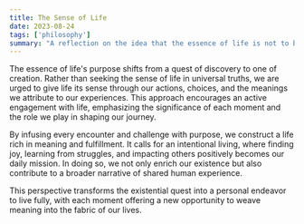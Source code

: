 ```yaml
---
title: The Sense of Life
date: 2023-08-24
tags: ['philosophy']
summary: "A reflection on the idea that the essence of life is not to be found but to be created by assigning meaning to every moment."
---
```


The essence of life's purpose shifts from a quest of discovery to one of creation. 
Rather than seeking the sense of life in universal truths, 
we are urged to give life its sense through our actions, choices, and the meanings 
we attribute to our experiences. This approach encourages an active engagement with life, 
emphasizing the significance of each moment and the role we play in shaping our journey.

By infusing every encounter and challenge with purpose, we construct a life rich in meaning 
and fulfillment. It calls for an intentional living, where finding joy, learning from struggles, 
and impacting others positively becomes our daily mission. In doing so, we not only enrich our 
existence but also contribute to a broader narrative of shared human experience.

This perspective transforms the existential quest into a personal endeavor to live fully, 
with each moment offering a new opportunity to weave meaning into the fabric of our lives.
